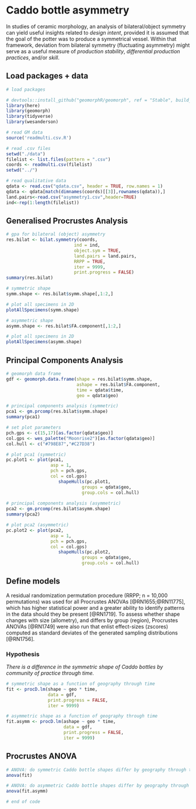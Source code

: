 # Caddo bottle asymmetry

In studies of ceramic morphology, an analysis of bilateral/object symmetry can yield useful insights related to _design intent_, provided it is assumed that the goal of the potter was to produce a symmetrical vessel. Within that framework, deviation from bilateral symmetry (fluctuating asymmetry) might serve as a useful measure of _production stability_, _differential production practices_, and/or _skill_.

## Load packages + data

```r
# load packages

# devtools::install_github("geomorphR/geomorph", ref = "Stable", build_vignettes = TRUE)
library(here)
library(geomorph)
library(tidyverse)
library(wesanderson)

# read GM data
source('readmulti.csv.R')

# read .csv files
setwd("./data")
filelist <- list.files(pattern = ".csv")
coords <- readmulti.csv(filelist)
setwd("../")

# read qualitative data
qdata <- read.csv("qdata.csv", header = TRUE, row.names = 1)
qdata <- qdata[match(dimnames(coords)[[3]],rownames(qdata)),]
land.pairs<-read.csv("asymmetry1.csv",header=TRUE)
ind<-rep(1:length(filelist))
```

## Generalised Procrustes Analysis

```r
# gpa for bilateral (object) asymmetry
res.bilat <- bilat.symmetry(coords,
                          ind = ind, 
                          object.sym = TRUE,
                          land.pairs = land.pairs,
                          RRPP = TRUE,
                          iter = 9999,
                          print.progress = FALSE)
summary(res.bilat)
```

```r
# symmetric shape
symm.shape <- res.bilat$symm.shape[,1:2,]

# plot all specimens in 2D
plotAllSpecimens(symm.shape)
```

```r
# asymmetric shape
asymm.shape <- res.bilat$FA.component[,1:2,]

# plot all specimens in 2D
plotAllSpecimens(asymm.shape)
```

## Principal Components Analysis

```r
# geomorph data frame
gdf <- geomorph.data.frame(shape = res.bilat$symm.shape, 
                           ashape = res.bilat$FA.component,
                           time = qdata$time,
                           geo = qdata$geo)

# principal components analysis (symmetric)
pca1 <- gm.prcomp(res.bilat$symm.shape)
summary(pca1)

# set plot parameters
pch.gps <- c(15,17)[as.factor(qdata$geo)]
col.gps <- wes_palette("Moonrise2")[as.factor(qdata$geo)]
col.hull <- c("#798E87","#C27D38")

# plot pca1 (symmetric)
pc.plot1 <- plot(pca1, 
                 asp = 1,
                 pch = pch.gps,
                 col = col.gps)
                    shapeHulls(pc.plot1, 
                             groups = qdata$geo,
                             group.cols = col.hull)
                    
# principal components analysis (asymmetric)
pca2 <- gm.prcomp(res.bilat$asymm.shape)
summary(pca2)

# plot pca2 (asymmetric)
pc.plot2 <- plot(pca2, 
                 asp = 1,
                 pch = pch.gps,
                 col = col.gps)
                    shapeHulls(pc.plot2, 
                             groups = qdata$geo,
                             group.cols = col.hull)
```

## Define models

A residual randomization permutation procedure (RRPP; n = 10,000 permutations) was used for all Procrustes ANOVAs [@RN1655;@RN11775], which has higher statistical power and a greater ability to identify patterns in the data should they be present [@RN1719]. To assess whether shape changes with size (allometry), and differs by group (region), Procrustes ANOVAs [@RN1749] were also run that enlist effect-sizes (zscores) computed as standard deviates of the generated sampling distributions [@RN1756]. 

### Hypothesis

_There is a difference in the symmetric shape of Caddo bottles by community of practice through time._

```r
# symmetric shape as a function of geography through time
fit <- procD.lm(shape ~ geo * time,
                data = gdf,
                print.progress = FALSE,
                iter = 9999)

# asymmetric shape as a function of geography through time
fit.asymm <- procD.lm(ashape ~ geo * time,
                      data = gdf,
                      print.progress = FALSE,
                      iter = 9999)
```

## Procrustes ANOVA

```r
# ANOVA: do symmetric Caddo bottle shapes differ by geography through time?
anova(fit)

# ANOVA: do asymmetric Caddo bottle shapes differ by geography through time?
anova(fit.asymm)

# end of code
```
